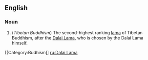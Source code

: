 ==English==
{{wikipedia}}

===Noun===
{{en-noun}}

# (''Tibetan Buddhism'') The second-highest ranking [[lama]] of Tibetan Buddhism, after the [[Dalai Lama]], who is chosen by the Dalai Lama himself.

{{Category:Budhism]]
[[ru:Dalai Lama]]